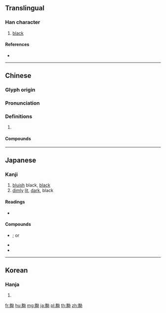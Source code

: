 {{character info/new}}
==Translingual==

===Han character===
{{Han char|rn=203|rad=黑|as=05|sn=17|four=64327|canj=WFVIS|ids=⿰黑幼}}

# [[black]]

====References====
* {{Han ref|kx=1519.270|dkj=48082|dj=2053.150|hdz=74748.020|uh=9EDD|ud=40669|bh=C24B|bd=49739}}

----

==Chinese==
{{zh-forms}}

===Glyph origin===
{{Han etym}}

===Pronunciation===
{{zh-pron
|m=yǒu
|c=jau2
|mc=y
|oc=y
|cat=
}}

===Definitions===
{{zh-hanzi}}

# {{rfdef|zh}}

====Compounds====
{{zh-der|黝黑|黝黝|黑黝黝|黝黯|黝銅礦|黝暗|黝堊|黑黝|黝糾}}

----

==Japanese==

===Kanji===
{{ja-kanji|grade=uc|rs=黑05}}

# [[bluish]] black, [[black]]
# [[dimly]] [[lit]], [[dark]], black

====Readings====
* {{ja-readings|on=[[ゆう]] (yū)|kun=[[あおぐろ]] (aoguro), [[あおぐろい]] (aoguroi), [[くらい]] (kurai)}}

====Compounds====
{{der-top|Compounds}}
* {{ja-r|黝然|ゆうぜん}}; or {{ja-r|黝然|ようぜん}}
* {{ja-r|黝銅鉱|ゆうどうこう}}
* {{ja-r|黝簾石|ゆうれんせき}}
{{der-bottom}}

----

==Korean==

===Hanja===
{{ko-hanja|hangeul=유|eumhun=|rv=yu|mr=yu|y=yu}}

# {{defn|lang=ko|sort=黑05}}

[[fr:黝]]
[[hu:黝]]
[[mg:黝]]
[[ja:黝]]
[[pl:黝]]
[[th:黝]]
[[zh:黝]]